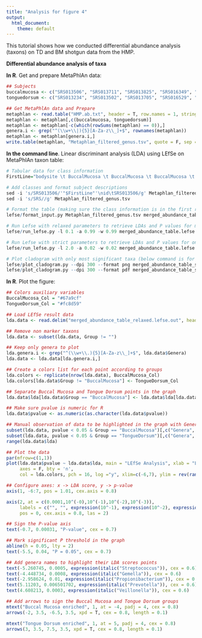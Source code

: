 ```yaml
---
title: "Analysis for figure 4"
output:
  html_document:
    theme: default
---
```


This tutorial shows how we conducted differential abundance analysis (taxons) on TD and BM shotgun data from the HMP. 

**Differential abundance analysis of taxa**

**In R**. Get and prepare MetaPhlAn data:
```r
## Subjects
buccalmucosa <- c("SRS013506", "SRS013711", "SRS013825", "SRS016349", "SRS016533", "SRS016600", "SRS017080", "SRS017127", "SRS017215", "SRS017537")
tonguedorsum <- c("SRS013234", "SRS013502", "SRS013705", "SRS016529", "SRS017209", "SRS017533", "SRS017713", "SRS018145", "SRS018439", "SRS021496")

## Get MetaPhlAn data and Prepare
metaphlan <- read.table("HMP.ab.txt", header = T, row.names = 1, stringsAsFactors = F)
metaphlan <- metaphlan[,c(buccalmucosa, tonguedorsum)]
metaphlan <- metaphlan[-c(which(rowSums(metaphlan) == 0)),]
genera.i <- grep("^(\\w+\\|){5}[A-Za-z\\_]+$", rownames(metaphlan))
metaphlan <- metaphlan[genera.i,]
write.table(metaphlan, "Metaphlan_filtered_genus.tsv", quote = F, sep = "\t", row.names = T, col.names = T)
```

**In the command line**. Linear discriminant analysis (LDA) using LEfSe on MetaPhlAn taxon table:
```r
# Tabular data for class information
FirstLine="bodysite \t BuccalMucosa \t BuccalMucosa \t BuccalMucosa \t BuccalMucosa \t BuccalMucosa \t BuccalMucosa \t BuccalMucosa \t BuccalMucosa \t BuccalMucosa \t BuccalMucosa \t TongueDorsum \t TongueDorsum \t TongueDorsum \t TongueDorsum \t TongueDorsum \t TongueDorsum \t TongueDorsum \t TongueDorsum \t TongueDorsum \t TongueDorsum"

# Add classes and format subject descriptions
sed -i 's/SRS013506/'"$FirstLine"'\nid\tSRS013506/g' Metaphlan_filtered_genus.tsv
sed -i 's/SRS//g' Metaphlan_filtered_genus.tsv

# Format the table (making sure the class information is in the first row, and subject information in the second)
lefse/format_input.py Metaphlan_filtered_genus.tsv merged_abundance_table.lefse -c 1 -u 2 -o 1000000

# Run Lefse with relaxed parameters to retrieve LDAs and P values for most taxa (will be used to plot all genera)
lefse/run_lefse.py -l 0.1 -a 0.99 -w 0.99 merged_abundance_table.lefse merged_abundance_table_relaxed.lefse.out

# Run Lefse with strict parameters to retrieve LDAs and P values for only most significant taxa (will be used to plot only biomarker genera)
lefse/run_lefse.py -l 2.0 -a 0.02 -w 0.02 merged_abundance_table.lefse merged_abundance_table_significant.lefse.out

# Plot cladogram with only most significant taxa (below command is for those who desire to plot in command line, we used the galaxy version)
lefse/plot_cladogram.py --dpi 300 --format png merged_abundance_table_significant.lefse.out lefse_biomarkers_cladogram.png
lefse/plot_cladogram.py --dpi 300 --format pdf merged_abundance_table_significant.lefse.out lefse_biomarkers_cladogram.pdf
```

**In R**. Plot the figure:
```r
## Colors auxiliary variables
BuccalMucosa_Col = "#67a9cf"
TongueDorsum_Col = "#fc8d59"

## Load LEfSe result data
lda.data <- read.delim("merged_abundance_table_relaxed.lefse.out", header = F, col.names = c("Genera", "value", "Group", "lda", "pvalue"))

## Remove non marker taxons
lda.data <- subset(lda.data, Group != "")

## Keep only genera to plot
lda.genera.i <- grep("^(\\w+\\.){5}[A-Za-z\\_]+$", lda.data$Genera)
lda.data <- lda.data[lda.genera.i,]

## Create a colors list for each point according to groups
lda.colors <- replicate(nrow(lda.data), BuccalMucosa_Col)
lda.colors[lda.data$Group != "BuccalMucosa"] <- TongueDorsum_Col

## Separate Buccal Mucosa and Tongue Dorsum points in the graph
lda.data$lda[lda.data$Group == "BuccalMucosa"] <- lda.data$lda[lda.data$Group == "BuccalMucosa"] * (-1)

## Make sure pvalue is numeric for R
lda.data$pvalue <- as.numeric(as.character(lda.data$pvalue))

## Manual observation of data to be highlighted in the graph with Genera names (significant genera names and max LDA scores)
subset(lda.data, pvalue < 0.05 & Group == "BuccalMucosa")[,c("Genera", "lda", "pvalue")]
subset(lda.data, pvalue < 0.05 & Group == "TongueDorsum")[,c("Genera", "lda", "pvalue")]
range(lda.data$lda)

## Plot the data
par(mfrow=c(1,1))
plot(lda.data$pvalue ~ lda.data$lda, main = "LEfSe Analysis", xlab = "LDA Score", ylab = "", 
     axes = F, bty = 'n',
     col = lda.colors, pch = 16, log ="y", xlim=c(-6,7), ylim = rev(range(lda.data$pvalue,na.rm = T)))

## Configure axes: x -> LDA score, y -> p-value
axis(1, -6:7, pos = 1.01, cex.axis = 0.8)

axis(2, at = c(0.0001,10^(-0),10^(-1),10^(-2),10^(-3)),
     labels = c("", "", expression(10^-1), expression(10^-2), expression(10^-3)),
     pos = 0, cex.axis = 0.8, las = 2)

## Sign the P-value axis
text(-0.7, 0.00031, "P-value", cex = 0.7)

## Mark significant P threshold in the graph
abline(h = 0.05, lty = 2)
text(-5.5, 0.04, "P = 0.05", cex = 0.7)

## Add genera names to highlight their LDA scores points
text(-5.260745, 0.0005, expression(italic("Streptococcus")), cex = 0.6)
text(-4.448734, 0.0008, expression(italic("Gemella")), cex = 0.6)
text(-2.958624, 0.01, expression(italic("Propionibacterium")), cex = 0.6)
text(5.11203, 0.006501702, expression(italic("Prevotella")), cex = 0.6)
text(4.608213, 0.0003, expression(italic("Veillonella")), cex = 0.6)

## Add arrows to sign the Buccal Mucosa and Tongue Dorsum groups
mtext("Buccal Mucosa enriched", 1, at = -4, padj = 4, cex = 0.8)
arrows(-2, 3.5, -6.5, 3.5, xpd = T, cex = 0.8, length = 0.1)

mtext("Tongue Dorsum enriched", 1, at = 5, padj = 4, cex = 0.8)
arrows(3, 3.5, 7.5, 3.5, xpd = T, cex = 0.8, length = 0.1)
```